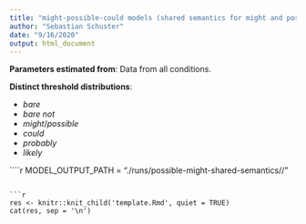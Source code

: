 ```yaml
---
title: "might-possible-could models (shared semantics for might and possible)"
author: "Sebastian Schuster"
date: "9/16/2020"
output: html_document
---
```



**Parameters estimated from**: Data from all conditions.

**Distinct threshold distributions**: 

 - *bare*
 - *bare not*
 - *might*/*possible*
 - *could*
 - *probably*
 - *likely*



````r

MODEL_OUTPUT_PATH = "./runs/possible-might-shared-semantics//"


```

```r
res <- knitr::knit_child('template.Rmd', quiet = TRUE)
cat(res, sep = '\n')
```

